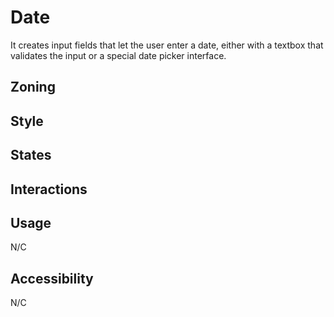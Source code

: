 


<Meta of={Stories} />
<Status id="formFieldInputDate" />

# Date

It creates input fields that let the user enter a date, either with a textbox that validates the input or a special date picker interface.

## Zoning

<FigmaImage
	src="https://www.figma.com/file/qc8oUSyVJM67gSsbTShftt/%F0%9F%93%90-Zoning?node-id=245%3A219"
	alt="zoning image for inputs"
/>

## Style

## States

<Canvas of={Stories.Date} />

## Interactions

## Usage

N/C

## Accessibility

N/C
